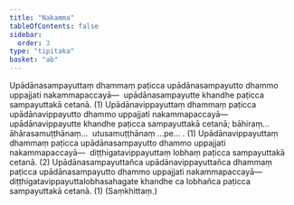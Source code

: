 ```yaml
---
title: "Nakamma"
tableOfContents: false
sidebar:
  order: 3
type: "tipitaka"
basket: "ab"
---
```



<DynamicBreadcrumb />

<Division number="55">

<Paragraph number="3666">
Upādānasampayuttaṃ dhammaṃ paṭicca upādānasampayutto dhammo uppajjati nakammapaccayā—  upādānasampayutte khandhe paṭicca sampayuttakā cetanā. (1)
</Paragraph>

<Paragraph number="3667">
Upādānavippayuttaṃ dhammaṃ paṭicca upādānavippayutto dhammo uppajjati nakammapaccayā—  upādānavippayutte khandhe paṭicca sampayuttakā cetanā; bāhiraṃ…  āhārasamuṭṭhānaṃ…  utusamuṭṭhānaṃ …pe… . (1)
</Paragraph>

<Paragraph number="3668">
Upādānavippayuttaṃ dhammaṃ paṭicca upādānasampayutto dhammo uppajjati nakammapaccayā—  diṭṭhigatavippayuttaṃ lobhaṃ paṭicca sampayuttakā cetanā. (2)
</Paragraph>

<Paragraph number="3669">
Upādānasampayuttañca upādānavippayuttañca dhammaṃ paṭicca upādānasampayutto dhammo uppajjati nakammapaccayā—  diṭṭhigatavippayuttalobhasahagate khandhe ca lobhañca paṭicca sampayuttakā cetanā. (1) (Saṃkhittaṃ.)
</Paragraph>
</Division>